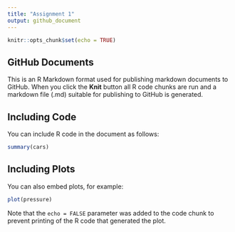 ```yaml
---
title: "Assignment 1"
output: github_document
---
```


```r
knitr::opts_chunk$set(echo = TRUE)
```

## GitHub Documents

This is an R Markdown format used for publishing markdown documents to GitHub. When you click the **Knit** button all R code chunks are run and a markdown file (.md) suitable for publishing to GitHub is generated.

## Including Code

You can include R code in the document as follows:

```r
summary(cars)
```

## Including Plots

You can also embed plots, for example:

```r
plot(pressure)
```

Note that the `echo = FALSE` parameter was added to the code chunk to prevent printing of the R code that generated the plot.
